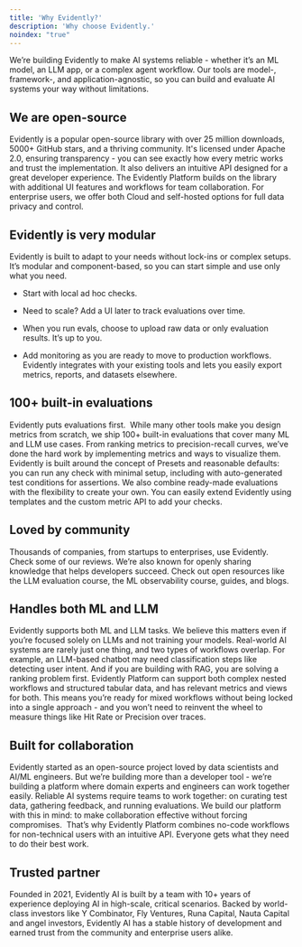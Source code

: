 ```yaml
---
title: 'Why Evidently?'
description: 'Why choose Evidently.'
noindex: "true"
---
```


We’re building Evidently to make AI systems reliable - whether it’s an ML model, an LLM app, or a complex agent workflow. Our tools are model-, framework-, and application-agnostic, so you can build and evaluate AI systems your way without limitations.

## We are open-source

Evidently is a popular open-source library with over 25 million downloads, 5000+ GitHub stars, and a thriving community. It's licensed under Apache 2.0, ensuring transparency - you can see exactly how every metric works and trust the implementation. It also delivers an intuitive API designed for a great developer experience.
The Evidently Platform builds on the library with additional UI features and workflows for team collaboration. For enterprise users, we offer both Cloud and self-hosted options for full data privacy and control.

## Evidently is very modular 

Evidently is built to adapt to your needs without lock-ins or complex setups. It’s modular and component-based, so you can start simple and use only what you need.

* Start with local ad hoc checks. 

* Need to scale? Add a UI later to track evaluations over time. 

* When you run evals, choose to upload raw data or only evaluation results. It’s up to you. 

* Add monitoring as you are ready to move to production workflows.
  Evidently integrates with your existing tools and lets you easily export metrics, reports, and datasets elsewhere. 

## 100+ built-in evaluations

Evidently puts evaluations first. 
While many other tools make you design metrics from scratch, we ship 100+ built-in evaluations that cover many ML and LLM use cases. From ranking metrics to precision-recall curves, we’ve done the hard work by implementing metrics and ways to visualize them.  
Evidently is built around the concept of Presets and reasonable defaults: you can run any check with minimal setup, including with auto-generated test conditions for assertions.
We also combine ready-made evaluations with the flexibility to create your own. You can easily extend Evidently using templates and the custom metric API to add your checks.

## Loved by community

Thousands of companies, from startups to enterprises, use Evidently. Check some of our reviews.
We’re also known for openly sharing knowledge that helps developers succeed. Check out open resources like the LLM evaluation course, the ML observability course, guides, and blogs.

## Handles both ML and LLM 

Evidently supports both ML and LLM tasks. We believe this matters even if you’re focused solely on LLMs and not training your models.
Real-world AI systems are rarely just one thing, and two types of workflows overlap. For example, an LLM-based chatbot may need classification steps like detecting user intent. And if you are building with RAG, you are solving a ranking problem first.
Evidently Platform can support both complex nested workflows and structured tabular data, and has relevant metrics and views for both. This means you’re ready for mixed workflows without being locked into a single approach - and you won’t need to reinvent the wheel to measure things like Hit Rate or Precision over traces.

## Built for collaboration

Evidently started as an open-source project loved by data scientists and AI/ML engineers. But we’re building more than a developer tool - we’re building a platform where domain experts and engineers can work together easily.
Reliable AI systems require teams to work together: on curating test data, gathering feedback, and running evaluations. We build our platform with this in mind: to make collaboration effective without forcing compromises. 
That’s why Evidently Platform combines no-code workflows for non-technical users with an intuitive API. Everyone gets what they need to do their best work.

## Trusted partner 

Founded in 2021, Evidently AI is built by a team with 10+ years of experience deploying AI in high-scale, critical scenarios. Backed by world-class investors like Y Combinator, Fly Ventures, Runa Capital, Nauta Capital and angel investors, Evidently AI has a stable history of development and earned trust from the community and enterprise users alike.